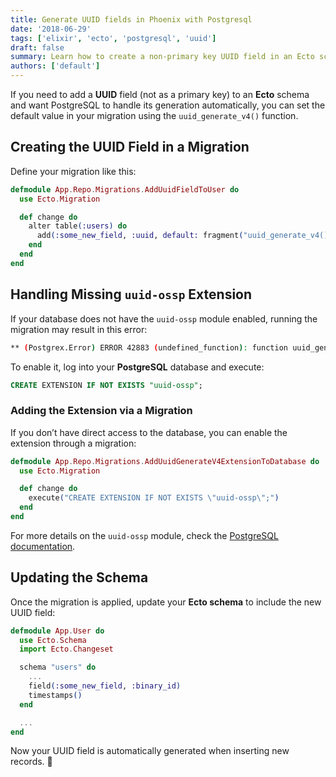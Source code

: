 ```yaml
---
title: Generate UUID fields in Phoenix with Postgresql
date: '2018-06-29'
tags: ['elixir', 'ecto', 'postgresql', 'uuid']
draft: false
summary: Learn how to create a non-primary key UUID field in an Ecto schema using PostgreSQL's `uuid_generate_v4()` function.
authors: ['default']
---
```


If you need to add a **UUID** field (not as a primary key) to an **Ecto** schema and want PostgreSQL to handle its generation automatically, you can set the default value in your migration using the `uuid_generate_v4()` function.

## Creating the UUID Field in a Migration

Define your migration like this:

```elixir
defmodule App.Repo.Migrations.AddUuidFieldToUser do
  use Ecto.Migration

  def change do
    alter table(:users) do
      add(:some_new_field, :uuid, default: fragment("uuid_generate_v4()"))
    end
  end
end
```

## Handling Missing `uuid-ossp` Extension

If your database does not have the `uuid-ossp` module enabled, running the migration may result in this error:

```sh
** (Postgrex.Error) ERROR 42883 (undefined_function): function uuid_generate_v4() does not exist
```

To enable it, log into your **PostgreSQL** database and execute:

```sql
CREATE EXTENSION IF NOT EXISTS "uuid-ossp";
```

### Adding the Extension via a Migration

If you don’t have direct access to the database, you can enable the extension through a migration:

```elixir
defmodule App.Repo.Migrations.AddUuidGenerateV4ExtensionToDatabase do
  use Ecto.Migration

  def change do
    execute("CREATE EXTENSION IF NOT EXISTS \"uuid-ossp\";")
  end
end
```

For more details on the `uuid-ossp` module, check the [PostgreSQL documentation](https://www.postgresql.org/docs/9.4/static/uuid-ossp.html).

## Updating the Schema

Once the migration is applied, update your **Ecto schema** to include the new UUID field:

```elixir
defmodule App.User do
  use Ecto.Schema
  import Ecto.Changeset

  schema "users" do
    ...
    field(:some_new_field, :binary_id)
    timestamps()
  end

  ...
end
```

Now your UUID field is automatically generated when inserting new records. 🚀

